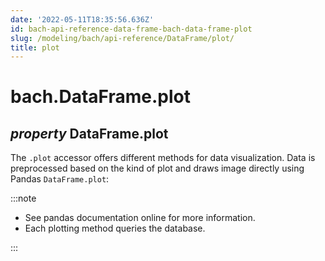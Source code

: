 ```yaml
---
date: '2022-05-11T18:35:56.636Z'
id: bach-api-reference-data-frame-bach-data-frame-plot
slug: /modeling/bach/api-reference/DataFrame/plot/
title: plot
---
```


# bach.DataFrame.plot

<div className="property">

## <span className="type-annotation"><em>property </em></span> <span className="additional-name">DataFrame.</span><span className="name">plot</span>




<div className="content">

The `.plot` accessor offers different methods for data visualization. Data is preprocessed based
on the kind of plot and draws image directly using Pandas `DataFrame.plot`:

:::note

* See pandas documentation online for more information.
* Each plotting method queries the database.


:::


</div>


</div>
